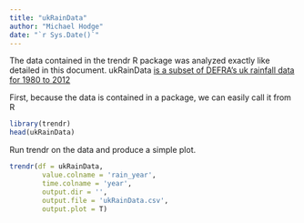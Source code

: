 ```yaml
---
title: "ukRainData"
author: "Michael Hodge"
date: "`r Sys.Date()`"
---
```


The data contained in the trendr R package was analyzed exactly like detailed in this document. ukRainData [is a subset of DEFRA's uk rainfall data for 1980 to 2012](http://data.defra.gov.uk/statistics_2015/env/water/uk_rain_2014.csv)

First, because the data is contained in a package, we can easily call it from R


```r
library(trendr)
head(ukRainData)
```

Run trendr on the data and produce a simple plot.

```r
trendr(df = ukRainData,
        value.colname = 'rain_year',
        time.colname = 'year',
        output.dir = '', 
        output.file = 'ukRainData.csv',
        output.plot = T)
```
